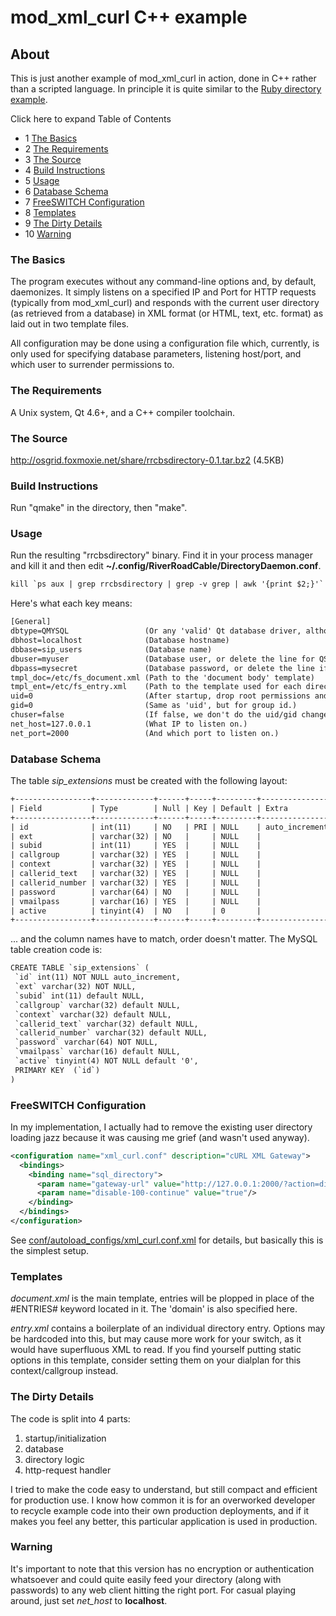 
# mod_xml_curl C++ example 

 

## About

This is just another example of mod\_xml\_curl in action, done in C++ rather than a scripted language. In principle it is quite similar to the [Ruby directory example](./mod_xml_curl-Ruby-directory-example_1049003.mdx#about).

Click here to expand Table of Contents

* 1 [The Basics](#the-basics)
* 2 [The Requirements](#the-requirements)
* 3 [The Source](#the-source)
* 4 [Build Instructions](#build-instructions)
* 5 [Usage](#-freeswitch--mod_xml_curl-c-example-)
* 6 [Database Schema](#database-schema)
* 7 [FreeSWITCH Configuration](#freeswitch-configuration)
* 8 [Templates](#templates)
* 9 [The Dirty Details](#the-dirty-details)
* 10 [Warning](#warning)

### The Basics

The program executes without any command-line options and, by default, daemonizes. It simply listens on a specified IP and Port for HTTP requests (typically from mod\_xml\_curl) and responds with the current user directory (as retrieved from a database) in XML format (or HTML, text, etc. format) as laid out in two template files.

All configuration may be done using a configuration file which, currently, is only used for specifying database parameters, listening host/port, and which user to surrender permissions to.

### The Requirements

A Unix system, Qt 4.6+, and a C++ compiler toolchain.

### The Source

<http://osgrid.foxmoxie.net/share/rrcbsdirectory-0.1.tar.bz2> (4.5KB)

### Build Instructions

Run "qmake" in the directory, then "make".

### Usage

Run the resulting "rrcbsdirectory" binary. Find it in your process manager and kill it and then edit **\~/.config/RiverRoadCable/DirectoryDaemon.conf**.

```xml
kill `ps aux | grep rrcbsdirectory | grep -v grep | awk '{print $2;}'`
```

Here's what each key means:

```xml
[General]
dbtype=QMYSQL                 (Or any 'valid' Qt database driver, although the queries are untested and inflexible.  Some code hacking may be required for some types.)
dbhost=localhost              (Database hostname)
dbbase=sip_users              (Database name)
dbuser=myuser                 (Database user, or delete the line for QSQLITE or similar)
dbpass=mysecret               (Database password, or delete the line if no password is required)
tmpl_doc=/etc/fs_document.xml (Path to the 'document body' template)
tmpl_ent=/etc/fs_entry.xml    (Path to the template used for each directory entry)
uid=0                         (After startup, drop root permissions and become this userid.)
gid=0                         (Same as 'uid', but for group id.)
chuser=false                  (If false, we don't do the uid/gid change at all.)
net_host=127.0.0.1            (What IP to listen on.)
net_port=2000                 (And which port to listen on.)
```

### Database Schema

The table _sip\_extensions_ must be created with the following layout:

```xml
+-----------------+-------------+------+-----+---------+----------------+
| Field           | Type        | Null | Key | Default | Extra          |
+-----------------+-------------+------+-----+---------+----------------+
| id              | int(11)     | NO   | PRI | NULL    | auto_increment | 
| ext             | varchar(32) | NO   |     | NULL    |                | 
| subid           | int(11)     | YES  |     | NULL    |                | 
| callgroup       | varchar(32) | YES  |     | NULL    |                | 
| context         | varchar(32) | YES  |     | NULL    |                | 
| callerid_text   | varchar(32) | YES  |     | NULL    |                | 
| callerid_number | varchar(32) | YES  |     | NULL    |                | 
| password        | varchar(64) | NO   |     | NULL    |                | 
| vmailpass       | varchar(16) | YES  |     | NULL    |                | 
| active          | tinyint(4)  | NO   |     | 0       |                | 
+-----------------+-------------+------+-----+---------+----------------+
```

... and the column names have to match, order doesn't matter. The MySQL table creation code is:

```xml
CREATE TABLE `sip_extensions` (
 `id` int(11) NOT NULL auto_increment,
 `ext` varchar(32) NOT NULL,
 `subid` int(11) default NULL,
 `callgroup` varchar(32) default NULL,
 `context` varchar(32) default NULL,
 `callerid_text` varchar(32) default NULL,
 `callerid_number` varchar(32) default NULL,
 `password` varchar(64) NOT NULL,
 `vmailpass` varchar(16) default NULL,
 `active` tinyint(4) NOT NULL default '0',
 PRIMARY KEY  (`id`)
)
```

### FreeSWITCH Configuration

In my implementation, I actually had to remove the existing user directory loading jazz because it was causing me grief (and wasn't used anyway).

```xml
<configuration name="xml_curl.conf" description="cURL XML Gateway">
  <bindings>
    <binding name="sql_directory">
      <param name="gateway-url" value="http://127.0.0.1:2000/?action=directory" bindings="directory"/> -->
      <param name="disable-100-continue" value="true"/>
    </binding>
  </bindings>
</configuration>
```

See [conf/autoload\_configs/xml\_curl.conf.xml](https://wiki.freeswitch.org/wiki/Xml%5Fcurl.conf.xml "Xml curl.conf.xml") for details, but basically this is the simplest setup.

### Templates

_document.xml_ is the main template, entries will be plopped in place of the #ENTRIES# keyword located in it. The 'domain' is also specified here.

_entry.xml_ contains a boilerplate of an individual directory entry. Options may be hardcoded into this, but may cause more work for your switch, as it would have superfluous XML to read. If you find yourself putting static options in this template, consider setting them on your dialplan for this context/callgroup instead.

### The Dirty Details

The code is split into 4 parts:

1. startup/initialization
2. database
3. directory logic
4. http-request handler

I tried to make the code easy to understand, but still compact and efficient for production use. I know how common it is for an overworked developer to recycle example code into their own production deployments, and if it makes you feel any better, this particular application is used in production.

### Warning

It's important to note that this version has no encryption or authentication whatsoever and could quite easily feed your directory (along with passwords) to any web client hitting the right port. For casual playing around, just set _net\_host_ to **localhost**.


